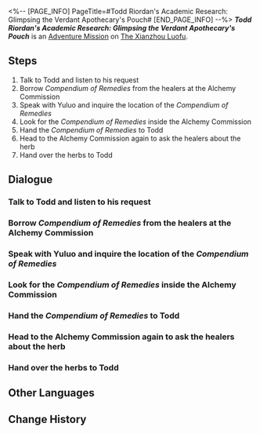 <%-- [PAGE_INFO]
PageTitle=#Todd Riordan's Academic Research: Glimpsing the Verdant Apothecary's Pouch#
[END_PAGE_INFO] --%>
{{Stub|Dialogue.}}
{{Mission Infobox
|id            = 2020201
|title         = 
|image         = <!--Mission Todd Riordan's Academic Research: Glimpsing the Verdant Apothecary's Pouch.png-->
|type          = Adventure
|event_name    = 
|chapter       = 
|requirements  = [[Trailblaze Mission]] ''[[A Dragon Gallant, Its Ocean Distant]]'' completed
|summary       = Scholar Todd Riordan of the Intelligentsia Guild seems to have encountered a problem with his research. He holds you in high regard and has asked you to help find medical books. While obtaining the book, he discovered an unknown herb called Divine Aureate Twig and soon obtained it with your assistance.
|characters    = Exasperated Alchemist; Learned Alchemist; Tired Healer; Todd; Trailblazer; Unfortunate Healer; Yuluo
|startLocation = [[The Xianzhou Luofu]] - [[Central Starskiff Haven]]
|world         = The Xianzhou Luofu
|area          = Central Starskiff Haven
|prev          = 
|next          = 
|exp           = 150
|credits       = 40000
|stellarJade   = 40
|other         = {{Card List|1=Traveler's Guide*4; Lost Crystal*4; Strale*25; Report: A Rare Plant Specimen*1 { text = Report: A Rare Plant Specimen }}}
}}
'''''Todd Riordan's Academic Research: Glimpsing the Verdant Apothecary's Pouch''''' is an [[Adventure Mission]] on [[The Xianzhou Luofu]].

==Steps==
# Talk to Todd and listen to his request
# Borrow ''Compendium of Remedies'' from the healers at the Alchemy Commission
# Speak with Yuluo and inquire the location of the ''Compendium of Remedies''
# Look for the ''Compendium of Remedies'' inside the Alchemy Commission
# Hand the ''Compendium of Remedies'' to Todd
# Head to the Alchemy Commission again to ask the healers about the herb
# Hand over the herbs to Todd

<!--
==Gameplay Notes==

--><!--
==Trial Character==

-->
==Dialogue==
{{Stub Dialogue}}
===Talk to Todd and listen to his request===
{{Mission Description|type=adventure|location=Central Starskiff Haven|Scholar Todd Riordan of the Intelligentsia Guild seems to have encountered a problem with his research. He holds you in high regard and has asked you to help find medical books. This isn't merely "running errands" - it's "academic."}}
{{Dialogue Start}}
:{{tx}}
{{Dialogue End}}

===Borrow ''Compendium of Remedies'' from the healers at the Alchemy Commission===
{{Mission Description|type=adventure|location=Alchemy Commission|update|Todd intends to obtain the Alchemy Commission's medical book, ''Compendium of Remedies''. It's not shameful for a scholar to seek knowledge, but unfortunately he has to send you to the Alchemy Commission to fetch it for him.}}
{{Dialogue Start}}
:{{tx}}
{{Dialogue End}}

===Speak with Yuluo and inquire the location of the ''Compendium of Remedies''===
{{Mission Description|type=adventure|location=Alchemy Commission|update|To take without permission is considered stealing. Since it's about obtaining a medical book, it is necessary to obtain permission from the current chief alchemist of the Alchemy Commission. I don't know if the newly appointed chief alchemist, Yuluo, will be agreeable to this request. Ah well, let's just go and ask.}}
{{Dialogue Start}}
:{{tx}}
{{Dialogue End}}

===Look for the ''Compendium of Remedies'' inside the Alchemy Commission===
{{Mission Description|type=adventure|location=<!--to be added-->|update|After the chaos in the Alchemy Commission, all applications need to be re-evaluated. Although Yuluo refused you, you found out that the ''Compendium of Remedies'' is not on the bookshelf. Perhaps, you should take a chance and look around nearby?}}
{{Dialogue Start}}
:{{tx}}
{{Dialogue End}}

===Hand the ''Compendium of Remedies'' to Todd===
{{Mission Description|type=adventure|location=Central Starskiff Haven|update|In the midst of the conflict, medical books were scattered all over the place. After several obstacles, you finally managed to gather the ''Compendium of Remedies'' that Todd wanted. Hurry and bring the book back to him.}}
{{Dialogue Start}}
:{{tx}}
{{Dialogue End}}

===Head to the Alchemy Commission again to ask the healers about the herb===
{{Mission Description|type=adventure|location=<!--to be added-->|update|What a surprise. Todd actually has some knowledge in the Alchemy Commission's prescriptions. After obtaining the ''Compendium of Remedies'', he realized he was unfamiliar with a medicinal herb called Divine Aureate Twig... His research progress has thus been stalled. Therefore, he asked you to go to the Alchemy Commission to ask the healers about it on his behalf.}}
{{Dialogue Start}}
:{{tx}}
{{Dialogue End}}

===Hand over the herbs to Todd===
{{Mission Description|type=adventure|location=Central Starskiff Haven|update|Surprisingly, the Divine Aureate Twig is this thing. Can this really be used as medicine? Perhaps this is the mystical aspect of the Alchemy Commission's medical skills... Although the process of obtaining the medicinal herb was somewhat tortuous, in any case, you have obtained it. Hurry and bring it to Todd.}}
{{Dialogue Start}}
:{{tx}}
{{Dialogue End}}

==Other Languages==
{{Other Languages
|en   = Todd Riordan's Academic Research: Glimpsing the Verdant Apothecary's Pouch
|zhs  = 陶德•雷奥登的学术研究：晚窥青囊
|zht  = 陶德•雷奧登的學術研究：晚窺青囊
|ja   = トッド・ライオットの学術研究：青嚢観察
|ko   = 토드•리오단의 학술 연구: 새내기 약사의 주머니 엿보기
|es   = Investigación académica de Todd Riordan: un vistazo a la bolsa del boticario
|fr   = Les recherches de Todd&nbsp;Riordan&nbsp;: La pochette verdoyante de l'apothicaire
|ru   = Исследование Тодда Риордана: Мимолётный взгляд на знахарские учения
|th   = งานวิจัยของ Todd Riordan: สอดส่องกระเป๋ายา
|vi   = Nghiên cứu học thuật của Todd Riordan: Thoáng Nhìn Y Thư
|de   = Todd Riordans akademische Forschung: Einblick in den grünen Apothekersack
|id   = Penelitian Akademis Todd Riordan: Sekilas tentang Praktik Medis
|pt   = Pesquisa Acadêmica de Todd Riordan: Vislumbrando a Bolsa da Botica Verdejante
}}

==Change History==
{{Change History|1.2}}
